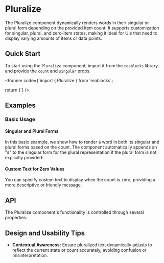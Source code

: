 
# Pluralize
The Pluralize component dynamically renders words in their singular or plural form depending on the provided item count. 
It supports customization for singular, plural, and zero-item states, making it ideal for UIs that need to display varying amounts of items or data points.

## Quick Start
To start using the `Pluralize` component, import it from the `reablocks` library and provide the `count` and `singular` props.

<Runner code={`import { Pluralize } from 'reablocks';

  return <Pluralize count={20} singular="Apple" />
}`}
/>

## Examples
### Basic Usage
#### Singular and Plural Forms
In this basic example, we show how to render a word in both its singular and plural forms based on the count. 
The component automatically appends an "s" to the singular form for the plural representation if the plural form is not explicitly provided:
<StoryRenderer path="components/Pluralize.story.tsx" name="Simple" storybookKey="components-data-pluralize--simple" />

#### Custom Text for Zero Values
You can specify custom text to display when the count is zero, providing a more descriptive or friendly message.
<StoryRenderer path="components/Pluralize.story.tsx" name="ZeroCount" storybookKey="components-data-pluralize--zero-count" />

## API
The Pluralize component's functionality is controlled through several properties:
<PropsTable name="Pluralize" />

## Design and Usability Tips

- **Contextual Awareness:** Ensure pluralized text dynamically adjusts to reflect the current state or count accurately, avoiding confusion or misinterpretation.
